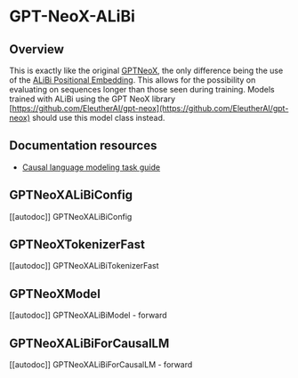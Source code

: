 <!--Copyright 2022 The HuggingFace Team. All rights reserved.

Licensed under the Apache License, Version 2.0 (the "License"); you may not use this file except in compliance with
the License. You may obtain a copy of the License at

http://www.apache.org/licenses/LICENSE-2.0

Unless required by applicable law or agreed to in writing, software distributed under the License is distributed on
an "AS IS" BASIS, WITHOUT WARRANTIES OR CONDITIONS OF ANY KIND, either express or implied. See the License for the
specific language governing permissions and limitations under the License.
-->

# GPT-NeoX-ALiBi

## Overview

This is exactly like the original [GPTNeoX](https://huggingface.co/docs/transformers/model_doc/gpt_neox), the only difference being the use of the [ALiBi Positional Embedding](https://arxiv.org/abs/2108.12409).
This allows for the possibility on evaluating on sequences longer than those seen during training.
Models trained with ALiBi using the GPT NeoX library [https://github.com/EleutherAI/gpt-neox](https://github.com/EleutherAI/gpt-neox) should use this model class instead.

## Documentation resources

- [Causal language modeling task guide](../tasks/language_modeling)

## GPTNeoXALiBiConfig

[[autodoc]] GPTNeoXALiBiConfig

## GPTNeoXTokenizerFast

[[autodoc]] GPTNeoXALiBiTokenizerFast

## GPTNeoXModel

[[autodoc]] GPTNeoXALiBiModel
    - forward

## GPTNeoXALiBiForCausalLM

[[autodoc]] GPTNeoXALiBiForCausalLM
    - forward